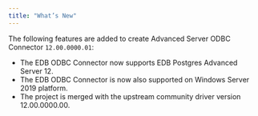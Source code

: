 ```yaml
---
title: "What’s New"
---
```


<div id="whats_new" class="registered_link"></div>

The following features are added to create Advanced Server ODBC Connector `12.00.0000.01`:

-   The EDB ODBC Connector now supports EDB Postgres Advanced Server 12.
-   The EDB ODBC Connector is now also supported on Windows Server 2019 platform.
-   The project is merged with the upstream community driver version 12.00.0000.00.
